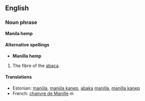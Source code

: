 ==English==
===Noun phrase===
'''Manila hemp'''

====Alternative spellings====
*'''Manilla hemp'''

#The fibre of the [[abaca]].

====Translations====
*Estonian: [[maniila]], [[maniila kanep]], [[abaka]] [[manilla]], [[manilla kanep]] 
*French: [[chanvre de Manille]] ''m''